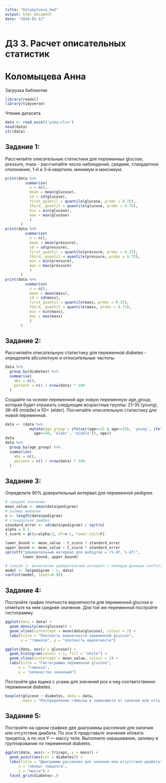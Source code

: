 ```yaml
---
title: "Kolomytseva_hw3"
output: html_document
date: "2024-03-12"
---
```


# ДЗ 3. Расчет описательных статистик

# Коломыцева Анна

Загрузка библиотек

```r
library(readxl)
library(tidyverse)
```

Чтение датасета

```r
data <- read_excel('pima.xlsx')
head(data)
str(data)
```

## Задание 1:

Рассчитайте описательные статистики для переменных glucose, pressure, mass - рассчитайте число наблюдений, среднее, стандартное отклонение, 1-й и 3-й квартили, минимум и максимум.

```r
print(data %>%
         summarise(
           n = n(),
           mean = mean(glucose),
           sd = sd(glucose),
           first_quantil = quantile(glucose, probs = 0.25),
           third__quantil = quantile(glucose, probs = 0.75),
           min = min(glucose),
           max = max(glucose)
           )
       )
print(data %>%
         summarise(
           n = n(),
           mean = mean(pressure),
           sd = sd(pressure),
           first_quantil = quantile(pressure, probs = 0.25),
           third__quantil = quantile(pressure, probs = 0.75),
           min = min(pressure),
           max = max(pressure)
           )
       )
print(data %>%
         summarise(
           n = n(),
           mean = mean(mass),
           sd = sd(mass),
           first_quantil = quantile(mass, probs = 0.25),
           third__quantil = quantile(mass, probs = 0.75),
           min = min(mass),
           max = max(mass)
           )
       )

```

## Задание 2:

Рассчитайте описательную статистику для переменной diabetes - определите абсолютную и относительные частоты. 

```r
data %>% 
  group_by(diabetes) %>% 
  summarise(
    abs = n(),
    percent = n() / nrow(data) * 100
  )
```

Создайте на основе переменной age новую переменную age_group, которая будет отражать следующие возрастные группы: 21–35 (young), 36–49 (middle) и 50+ (elder). Посчитайте описательную статистику для новой переменной.
```r
data <- (data %>%
           mutate(age_group = ifelse((age>=21 & age<=35), 'young', ifelse(
             age>=50, 'elder', 'middle')), age))
data
data %>% 
  group_by(age_group) %>% 
  summarise(
    abs = n(),
    percent = n() / nrow(data) * 100
  )
```


## Задание 3:

Определите 90% доверительный интервал для переменной pedigree.

```r
# среднее значение
mean_value <- mean(data$pedigree)
# размер выборки
n <- length(data$pedigree)
# стандартная ошибка
standard_error <- sd(data$pedigree) / sqrt(n)
alpha = 0.1
t_score = qt(p=alpha/2, df=n-1, lower.tail=F)

lower_bound <- mean_value - t_score * standard_error
upper_bound <- mean_value + t_score * standard_error
sprintf("доверительный интервал для pedigree = (%.4f, %.4f)", 
        lower_bound, upper_bound)
```

```r
# способ 2: вычисление доверительный интервал с помощью функции confint()
model <- lm(pedigree ~ 1, data)
confint(model, level=0.90)
```

## Задание 4:

Постройте график плотности вероятности для переменной glucose и отметьте на нем среднее значение. Для той же переменной постройте гистограмму. 

```r
ggplot(data = data) +
  geom_density(aes(glucose)) +
  geom_vline(xintercept = mean(data$glucose), colour = 2) +
  labs(title = "Плотность вероятности переменной glucose",
       x = "глюкоза", y = "плотность вероятности")

ggplot(data, aes(x = glucose)) +
  geom_histogram(colour = 1, fill = "white") +
  geom_vline(xintercept = mean_value, colour = 2) +
  labs(title = "Гистограмма переменной glucose",
      x = "глюкоза",
      y = "количество значений")
```

Постройте два ящика с усами для значений pos и neg соответственно переменной diabetes.

```r
boxplot(glucose ~ diabetes, data = data, 
        main = "Распределение глюкозы в зависимоти от наличия или отсутствия диабета")
```

## Задание 5:

Постройте на одном графике две диаграммы рассеяния для наличия или отсутствия диабета. По оси X представьте значения обхвата трицепса, а по оси Y — массу тела. Выполните окрашивание, заливку и группирование по переменной diabetes.

```r
ggplot(data, aes(x = triceps, y = mass)) +
  geom_point(aes(col = diabetes)) +
  labs(title = "Диаграммы рассеяния для наличия или отсутствия диабета",
      x = "обхват трицепса",
      y = "масса") +
  facet_grid(diabetes~.)
```
